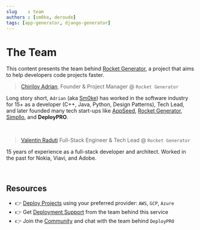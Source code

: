 ```yaml
---
slug    : team
authors : [sm0ke, deroude]
tags: [app-generator, django-generator]
---
```

# The Team 

This content presents the team behind [Rocket Generator](https://app-generator.dev/), a project that aims to help developers code projects faster. 

<!--truncate-->

> [Chirilov Adrian](https://www.linkedin.com/in/adi-chirilov/), Founder & Project Manager @ `Rocket Generator`

Long story short, `Adrian` (aka [Sm0ke](https://dev.to/sm0ke)) has worked in the software industry for 15+ as a developer (C++, Java, Python, Design Patterns), Tech Lead, 
and later founded many tech start-ups like [AppSeed](https://appseed.us/), [Rocket Generator](https://app-generator.dev/), [Simpllo](https://www.simpllo.com/), and **DeployPRO**. 

<br />

> [Valentin Raduti](https://github.com/deroude) Full-Stack Engineer & Tech Lead @ `Rocket Generator`

15 years of experience as a full-stack developer and architect. Worked in the past for Nokia, Viavi, and Adobe.

<br />

## Resources

- 👉 [Deploy Projects](https://deploypro.dev/) using your preferred provider: `AWS`, `GCP`, `Azure`
- 👉 Get [Deployment Support](https://deploypro.dev/support/) from the team behind this service
- 👉 Join the [Community](https://discord.gg/qQhjQZhnur) and chat with the team behind `DeployPRO`